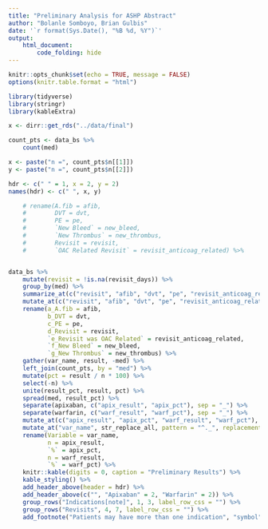 ```yaml
---
title: "Preliminary Analysis for ASHP Abstract"
author: "Bolanle Somboyo, Brian Gulbis"
date: '`r format(Sys.Date(), "%B %d, %Y")`'
output: 
    html_document:
        code_folding: hide
---
```


```r
knitr::opts_chunk$set(echo = TRUE, message = FALSE)
options(knitr.table.format = "html")
```

```r
library(tidyverse)
library(stringr)
library(kableExtra)

x <- dirr::get_rds("../data/final")
```

```r
count_pts <- data_bs %>%
    count(med)

x <- paste("n =", count_pts$n[[1]])
y <- paste("n =", count_pts$n[[2]])

hdr <- c(" " = 1, x = 2, y = 2)
names(hdr) <- c(" ", x, y)

    # rename(A.fib = afib,
    #        DVT = dvt,
    #        PE = pe,
    #        `New Bleed` = new_bleed,
    #        `New Thrombus` = new_thrombus,
    #        Revisit = revisit,
    #        `OAC Related Revisit` = revisit_anticoag_related) %>%


data_bs %>%
    mutate(revisit = !is.na(revisit_days)) %>%
    group_by(med) %>%
    summarize_at(c("revisit", "afib", "dvt", "pe", "revisit_anticoag_related", "new_bleed", "new_thrombus"), sum, na.rm = TRUE) %>%
    mutate_at(c("revisit", "afib", "dvt", "pe", "revisit_anticoag_related", "new_bleed", "new_thrombus"), funs(coalesce(., 0L))) %>%
    rename(a_A.fib = afib,
           b_DVT = dvt,
           c_PE = pe,
           d_Revisit = revisit,
           `e_Revisit was OAC Related` = revisit_anticoag_related,
           `f_New Bleed` = new_bleed,
           `g_New Thrombus` = new_thrombus) %>%
    gather(var_name, result, -med) %>%
    left_join(count_pts, by = "med") %>%
    mutate(pct = result / n * 100) %>%
    select(-n) %>%
    unite(result_pct, result, pct) %>%
    spread(med, result_pct) %>%
    separate(apixaban, c("apix_result", "apix_pct"), sep = "_") %>%
    separate(warfarin, c("warf_result", "warf_pct"), sep = "_") %>%
    mutate_at(c("apix_result", "apix_pct", "warf_result", "warf_pct"), as.numeric) %>%
    mutate_at("var_name", str_replace_all, pattern = "^._", replacement = "") %>%
    rename(Variable = var_name,
           n = apix_result,
           `%` = apix_pct,
           n = warf_result,
           `%` = warf_pct) %>%
    knitr::kable(digits = 0, caption = "Preliminary Results") %>%
    kable_styling() %>%
    add_header_above(header = hdr) %>%
    add_header_above(c("", "Apixaban" = 2, "Warfarin" = 2)) %>%
    group_rows("Indications[note]", 1, 3, label_row_css = "") %>%
    group_rows("Revisits", 4, 7, label_row_css = "") %>%
    add_footnote("Patients may have more than one indication", "symbol")
```

